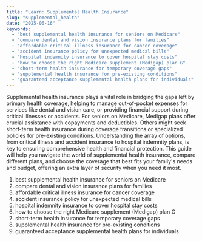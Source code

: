 ```yaml
---
title: "Learn: Supplemental Health Insurance"
slug: "supplemental_health"
date: "2025-06-16"
keywords:
  - "best supplemental health insurance for seniors on Medicare"
  - "compare dental and vision insurance plans for families"
  - "affordable critical illness insurance for cancer coverage"
  - "accident insurance policy for unexpected medical bills"
  - "hospital indemnity insurance to cover hospital stay costs"
  - "how to choose the right Medicare supplement (Medigap) plan G"
  - "short-term health insurance for temporary coverage gaps"
  - "supplemental health insurance for pre-existing conditions"
  - "guaranteed acceptance supplemental health plans for individuals"
---
```


Supplemental health insurance plays a vital role in bridging the gaps left by primary health coverage, helping to manage out-of-pocket expenses for services like dental and vision care, or providing financial support during critical illnesses or accidents. For seniors on Medicare, Medigap plans offer crucial assistance with copayments and deductibles. Others might seek short-term health insurance during coverage transitions or specialized policies for pre-existing conditions. Understanding the array of options, from critical illness and accident insurance to hospital indemnity plans, is key to ensuring comprehensive health and financial protection. This guide will help you navigate the world of supplemental health insurance, compare different plans, and choose the coverage that best fits your family's needs and budget, offering an extra layer of security when you need it most.

1.  best supplemental health insurance for seniors on Medicare
2.  compare dental and vision insurance plans for families
3.  affordable critical illness insurance for cancer coverage
4.  accident insurance policy for unexpected medical bills
5.  hospital indemnity insurance to cover hospital stay costs
6.  how to choose the right Medicare supplement (Medigap) plan G
7.  short-term health insurance for temporary coverage gaps
8.  supplemental health insurance for pre-existing conditions
9.  guaranteed acceptance supplemental health plans for individuals
